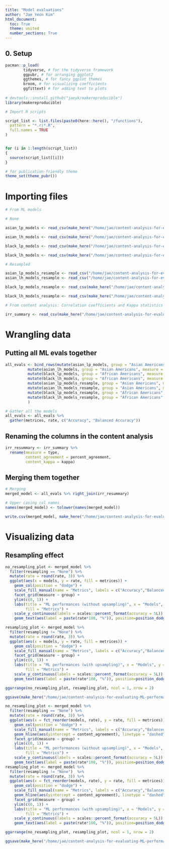 ```yaml
---
title: "Model evaluations"
author: "Jae Yeon Kim"
html_document:
  toc: True
  theme: united
  number_sections: True
---
```


## 0. Setup 

```r

pacman::p_load(
        tidyverse, # for the tidyverse framework
        ggpubr, # for arranging ggplot2 
        ggthemes, # for fancy ggplot themes
        broom, # for visualizing coefficients
        ggfittext) # for adding text to plots 
        
# devtools::install_github("jaeyk/makereproducible")
library(makereproducible)

# Import R scripts

script_list <- list.files(paste0(here::here(), "/functions"),
  pattern = "*.r|*.R",
  full.names = TRUE
)


for (i in 1:length(script_list))
{
  source(script_list[[i]])
}

# for publication-friendly theme
theme_set(theme_pubr())
```

# Importing files 

```r

# From ML models 

# None 

asian_lp_models <- read_csv(make_here("/home/jae/content-analysis-for-evaluating-ML-performances/processed_data/asian_lp_models.csv"))[,-1]

asian_lh_models <- read_csv(make_here("/home/jae/content-analysis-for-evaluating-ML-performances/processed_data/asian_lh_models.csv"))[,-1]

black_lp_models <- read_csv(make_here("/home/jae/content-analysis-for-evaluating-ML-performances/processed_data/black_lp_models.csv"))[,-1]

black_lh_models <- read_csv(make_here("/home/jae/content-analysis-for-evaluating-ML-performances/processed_data/black_lh_models.csv"))[,-1]

# Resampled 

asian_lp_models_resample <- read_csv("/home/jae/content-analysis-for-evaluating-ML-performances/processed_data/asian_lp_models_resample.csv")[,-1]
asian_lh_models_resample <- read_csv("/home/jae/content-analysis-for-evaluating-ML-performances/processed_data/asian_lh_models_resample.csv")[,-1]

black_lp_models_resample <- read_csv(make_here("/home/jae/content-analysis-for-evaluating-ML-performances/processed_data/black_lp_models_resample.csv"))[,-1]

black_lh_models_resample <- read_csv(make_here("/home/jae/content-analysis-for-evaluating-ML-performances/processed_data/black_lh_models_resample.csv"))[,-1]

# From content analysis: Correlation coefficients and Kappa statistics 

irr_summary <- read_csv(make_here("/home/jae/content-analysis-for-evaluating-ML-performances/processed_data/irr_summary.csv"))[,-1]

```

# Wrangling data

## Putting all ML evals together

```r
  
all_evals <- bind_rows(mutate(asian_lp_models, group = "Asian Americans", measure = "Collective gain", resampling = "None"),
          mutate(asian_lh_models, group = "Asian Americans", measure = "Collective loss", resampling = "None"),
          mutate(black_lp_models, group = "African Americans", measure = "Collective gain", resampling = "None"),
          mutate(black_lh_models, group = "African Americans", measure = "Collective loss", resampling = "None"),
          mutate(asian_lp_models_resample, group = "Asian Americans", measure = "Collective gain", resampling = "Upsampling"),
          mutate(asian_lh_models_resample, group = "Asian Americans", measure = "Collective loss", resampling = "Upsampling"),
          mutate(black_lp_models_resample, group = "African Americans", measure = "Collective gain", resampling = "Upsampling"),
          mutate(black_lh_models_resample, group = "African Americans", measure = "Collective loss", resampling = "Upsampling")
          )

# Gather all the models 
all_evals <- all_evals %>%
  gather(metrices, rate, c("Accuracy", "Balanced Accuracy"))

```

## Renaming the columns in the content analysis 

```r

irr_resummary <- irr_summary %>%
  rename(measure = type, 
         content_agreement = percent_agreement, 
         content_kappa = kappa)

```

## Merging them together 

```r

# Merging 
merged_model <- all_evals %>% right_join(irr_resummary) 

# Upper casing col names 
names(merged_model) <- tolower(names(merged_model))

write.csv(merged_model, make_here("/home/jae/content-analysis-for-evaluating-ML-performances/processed_data/merged_model100.csv"))

```

# Visualizing data 

## Resampling effect  

```r

no_resampling_plot <- merged_model %>%
  filter(resampling == "None") %>%
  mutate(rate = round(rate, 3)) %>%
  ggplot(aes(x = models, y = rate, fill = metrices)) +
    geom_col(position = "dodge") +
    scale_fill_manual(name = "Metrics", labels = c("Accuracy","Balanced accuracy"), values=c("red","blue")) +
    facet_grid(measure ~ group) +
    ylim(c(0, 1)) +
    labs(title = "ML performances (without upsampling)", x = "Models", y = "Rate",
         fill = "Metrics") +
    scale_y_continuous(labels = scales::percent_format(accuracy = 5L)) +
    geom_text(aes(label = paste(rate*100, "%")), position=position_dodge(width=0.9), vjust=-0.25) 

resampling_plot <- merged_model %>%
  filter(resampling != "None") %>%
  mutate(rate = round(rate, 3)) %>%
  ggplot(aes(x = models, y = rate, fill = metrices)) +
    geom_col(position = "dodge") +
    scale_fill_manual(name = "Metrics", labels = c("Accuracy","Balanced accuracy"), values=c("red","blue")) +
    facet_grid(measure ~ group) +
    ylim(c(0, 1)) +
    labs(title = "ML performances (with upsampling)", x = "Models", y = "Rate",
         fill = "Metrics") +
    scale_y_continuous(labels = scales::percent_format(accuracy = 5L)) +
    geom_text(aes(label = paste(rate*100, "%")), position=position_dodge(width=0.9), vjust=-0.25) 

ggarrange(no_resampling_plot, resampling_plot, ncol = 1, nrow = 2)

ggsave(make_here("/home/jae/content-analysis-for-evaluating-ML-performances/outputs/ml_performances.png"), height = 17, width = 10)

```

```r

no_resampling_plot <- merged_model %>%
  filter(resampling == "None") %>%
  mutate(rate = round(rate, 3)) %>%
  ggplot(aes(x = fct_reorder(models, rate), y = rate, fill = metrices)) +
    geom_col(position = "dodge") +
    scale_fill_manual(name = "Metrics", labels = c("Accuracy","Balanced accuracy"), values=c("red","blue")) +
    geom_hline(aes(yintercept = content_agreement), linetype = "dashed") +
    facet_grid(measure ~ group) +
    ylim(c(0, 1)) +
    labs(title = "ML performances (without upsampling)", x = "Models", y = "Rate",
         fill = "Metrics") +
    scale_y_continuous(labels = scales::percent_format(accuracy = 5L)) +
    geom_text(aes(label = paste(rate*100, "%")), position=position_dodge(width=0.9), vjust=-0.25) 
resampling_plot <- merged_model %>%
  filter(resampling != "None")  %>%
  mutate(rate = round(rate, 3)) %>%
  ggplot(aes(x = fct_reorder(models, rate), y = rate, fill = metrices)) +
    geom_col(position = "dodge") +
    scale_fill_manual(name = "Metrics", labels = c("Accuracy","Balanced accuracy"), values=c("red","blue")) +
    geom_hline(aes(yintercept = content_agreement), linetype = "dashed") +
    facet_grid(measure ~ group) +
    ylim(c(0, 1)) +
    labs(title = "ML performances (with upsampling)", x = "Models", y = "Rate",
         fill = "Metrics") +
    scale_y_continuous(labels = scales::percent_format(accuracy = 5L)) +
    geom_text(aes(label = paste(rate*100, "%")), position=position_dodge(width=0.9), vjust=-0.25) 

ggarrange(no_resampling_plot, resampling_plot, ncol = 1, nrow = 2)

ggsave(make_here("/home/jae/content-analysis-for-evaluating-ML-performances/outputs/ml_content.png"), height = 17, width = 10)
```

